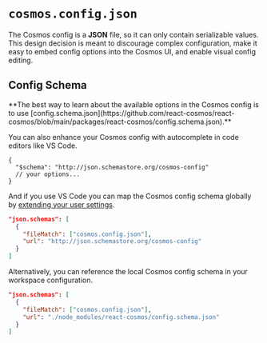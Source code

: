 
# `cosmos.config.json`

The Cosmos config is a **JSON** file, so it can only contain serializable
values. This design decision is meant to discourage complex configuration,
make it easy to embed config options into the Cosmos UI, and enable visual
config editing.

## Config Schema

<Callout type="info">
  **The best way to learn about the available options in the Cosmos config is to
  use
  [config.schema.json](https://github.com/react-cosmos/react-cosmos/blob/main/packages/react-cosmos/config.schema.json).**
</Callout>

You can also enhance your Cosmos config with autocomplete in code editors like VS Code.

```jsonc filename="cosmos.config.json"
{
  "$schema": "http://json.schemastore.org/cosmos-config"
  // your options...
}
```

And if you use VS Code you can map the Cosmos config schema globally by [extending your user settings](https://code.visualstudio.com/docs/languages/json#_mapping-in-the-user-settings).

```json
"json.schemas": [
  {
    "fileMatch": ["cosmos.config.json"],
    "url": "http://json.schemastore.org/cosmos-config"
  }
]
```

Alternatively, you can reference the local Cosmos config schema in your workspace configuration.

```json
"json.schemas": [
  {
    "fileMatch": ["cosmos.config.json"],
    "url": "./node_modules/react-cosmos/config.schema.json"
  }
]
```
